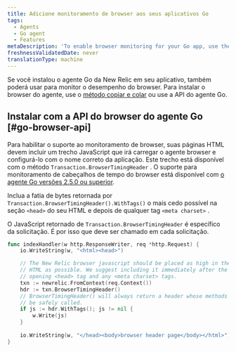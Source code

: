 ```yaml
---
title: Adicione monitoramento de browser aos seus aplicativos Go
tags:
  - Agents
  - Go agent
  - Features
metaDescription: 'To enable browser monitoring for your Go app, use the copy and paste method, or use the Go agent''s browser API.'
freshnessValidatedDate: never
translationType: machine
---
```


Se você instalou o agente Go da New Relic em seu aplicativo, também poderá usar [<InlinePopover type="browser"/>](/docs/browser/new-relic-browser/getting-started/introduction-new-relic-browser)para monitor o desempenho do browser. Para instalar o browser do agente, use o [método copiar e colar](/docs/browser/new-relic-browser/installation/install-new-relic-browser-agent#copy-paste-app) ou use a API do agente Go.

## Instalar com a API do browser do agente Go [#go-browser-api]

Para habilitar o suporte ao monitoramento de browser, suas páginas HTML devem incluir um trecho JavaScript que irá carregar o agente browser e configurá-lo com o nome correto da aplicação. Este trecho está disponível com o método `Transaction.BrowserTimingHeader` . O suporte para monitoramento de cabeçalhos de tempo do browser está disponível com [o agente Go versões 2.5.0 ou superior](/docs/release-notes/agent-release-notes/go-release-notes).

Inclua a fatia de bytes retornada por `Transaction.BrowserTimingHeader().WithTags()` o mais cedo possível na seção `<head>` do seu HTML e depois de qualquer tag `<meta charset>` .

O JavaScript retornado de `Transaction.BrowserTimingHeader` é específico da solicitação. É por isso que deve ser chamado em cada solicitação.

```go
func indexHandler(w http.ResponseWriter, req *http.Request) {
    io.WriteString(w, "<html><head>")

    // The New Relic browser javascript should be placed as high in the
    // HTML as possible. We suggest including it immediately after the
    // opening <head> tag and any <meta charset> tags.
    txn := newrelic.FromContext(req.Context())
    hdr := txn.BrowserTimingHeader()
    // BrowserTimingHeader() will always return a header whose methods can
    // be safely called.
    if js := hdr.WithTags(); js != nil {
        w.Write(js)
    }
    
    io.WriteString(w, "</head><body>browser header page</body></html>")
}
```